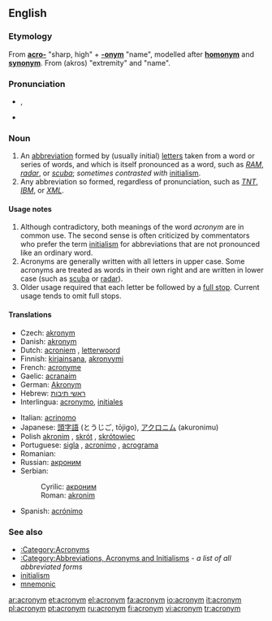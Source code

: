 {{wikipedia}}
==English==

===Etymology===
From '''[[acro-]]''' "sharp, high" + '''[[-onym]]''' "name", modelled after '''[[homonym]]''' and '''[[synonym]]'''.  From {{AGr.}} '''{{polytonic|[[ἄκρος]]}}''' (akros) "extremity" and '''{{polytonic|[[ὄνομα]]}}''' "name".

===Pronunciation===
* {{IPA|/ˈæk.ɹə.nɪm/}}, {{SAMPA|/"{k.r\@.nIm/}}
*{{audio|en-uk-acronym.ogg|Audio (UK)}}

===Noun===
{{en-noun}}

# An [[abbreviation]] formed by (usually initial) [[letters]] taken from a word or series of words, and which is itself pronounced as a word, such as ''[[RAM]]'', ''[[radar]]'', or ''[[scuba]]''; ''sometimes contrasted with'' [[initialism]].
# Any abbreviation so formed, regardless of pronunciation, such as ''[[TNT]]'', ''[[IBM]]'', or ''[[XML]]''.

====Usage notes====
# Although contradictory, both meanings of the word ''acronym'' are in common use. The second sense is often criticized by commentators who prefer the term [[initialism]] for abbreviations that are not pronounced like an ordinary word.
# Acronyms are generally written with all letters in upper case.  Some acronyms are treated as words in their own right and are written in lower case (such as [[scuba]] or [[radar]]).
# Older usage required that each letter be followed by a [[full stop]]. Current usage tends to omit full stops.

====Translations====
{{trans-top|word formed by initial letters}}
*Czech: [[akronym]] {{m}}
*Danish: [[akronym]] {{n}}
*Dutch: [[acroniem]] {{n}}, [[letterwoord]] {{n}}
*Finnish: [[kirjainsana]], [[akronyymi]]
*French: [[acronyme]] {{m}}
*Gaelic: [[acranaim]]
*German: [[Akronym]] {{n}}
*Hebrew: [[ראשי תיבות]] {{mpl}}
*Interlingua: [[acronymo]], [[initial|initiales]] <!--disputed - see discussion page-->
{{trans-mid}}
*Italian: [[acrinomo]] {{m}}
*Japanese: [[頭字語]] (とうじご, tōjigo), [[アクロニム]] (akuronimu)
*Polish [[akronim]] {{m}}, [[skrót]] {{m}}, [[skrótowiec]] {{m}}
*Portuguese: [[sigla]] {{f}}, [[acronimo]] {{m}}, [[acrograma]] {{m}}
*Romanian: {{trad|ro|acronim}} {{n}}
*Russian: [[акроним]] {{m}}
*Serbian:
*:Cyrilic: [[акроним]] {{m}}
*:Roman: [[akronim]] {{m}}
*Spanish: [[acrónimo]] {{m}}
{{trans-bottom}}

{{trans-top|any abbreviation formed by initial letters}}
{{trans-mid}}
{{trans-bottom}}

===See also===
*[[:Category:Acronyms]]
*[[:Category:Abbreviations, Acronyms and Initialisms]] - ''a list of all abbreviated forms''
*[[initialism]]
*[[mnemonic]]

[[ar:acronym]]
[[et:acronym]]
[[el:acronym]]
[[fa:acronym]]
[[io:acronym]]
[[it:acronym]]
[[pl:acronym]]
[[pt:acronym]]
[[ru:acronym]]
[[fi:acronym]]
[[vi:acronym]]
[[tr:acronym]]